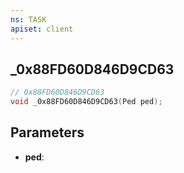 ```yaml
---
ns: TASK
apiset: client
---
```

## _0x88FD60D846D9CD63

```c
// 0x88FD60D846D9CD63
void _0x88FD60D846D9CD63(Ped ped);
```


## Parameters
* **ped**: